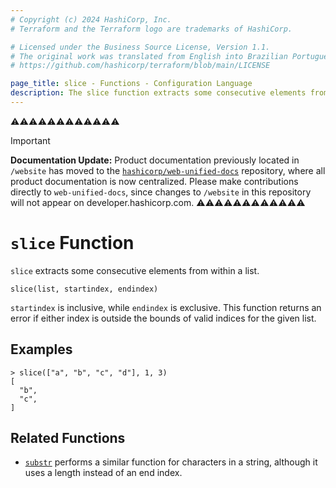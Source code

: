 ```yaml
---
# Copyright (c) 2024 HashiCorp, Inc.
# Terraform and the Terraform logo are trademarks of HashiCorp.

# Licensed under the Business Source License, Version 1.1.
# The original work was translated from English into Brazilian Portuguese.
# https://github.com/hashicorp/terraform/blob/main/LICENSE

page_title: slice - Functions - Configuration Language
description: The slice function extracts some consecutive elements from within a list.
---
```


⚠️⚠️⚠️⚠️⚠️⚠️⚠️⚠️⚠️⚠️⚠️⚠️
> [!IMPORTANT]
> **Documentation Update:** Product documentation previously located in `/website` has moved to the [`hashicorp/web-unified-docs`](https://github.com/hashicorp/web-unified-docs) repository, where all product documentation is now centralized. Please make contributions directly to `web-unified-docs`, since changes to `/website` in this repository will not appear on developer.hashicorp.com.
⚠️⚠️⚠️⚠️⚠️⚠️⚠️⚠️⚠️⚠️⚠️⚠️


# `slice` Function

`slice` extracts some consecutive elements from within a list.

```hcl
slice(list, startindex, endindex)
```

`startindex` is inclusive, while `endindex` is exclusive. This function returns
an error if either index is outside the bounds of valid indices for the given
list.

## Examples

```
> slice(["a", "b", "c", "d"], 1, 3)
[
  "b",
  "c",
]
```

## Related Functions

* [`substr`](/terraform/language/functions/substr) performs a similar function for characters in a
  string, although it uses a length instead of an end index.
